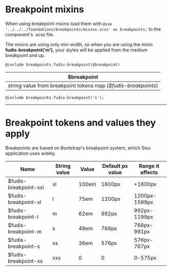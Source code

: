
<Meta title="Foundations/Breakpoints" />

# Breakpoint mixins

When using breakpoint mixins load them with `@use '../../../foundations/breakpoints/mixins.scss' as breakpoints;` to the component's .scss file.

The mixins are using only min-width, so when you are using the mixin **fudis-breakpoint('m')**, your styles will be applied from the medium breakpoint and up.

```
@include breakpoints.fudis-breakpoint($breakpoint)
```

| $breakpoint                                                    |
| -------------------------------------------------------------- |
| string value from breakpoint tokens map (_$fudis-breakpoints_) |

```
@include breakpoints.fudis-breakpoint('s');
```

<hr />

# Breakpoint tokens and values they apply

Breakpoints are based on Bootstrap's breakpoint system, which Sisu application uses widely.

| Name                  | String value | Value | Default px value | Range it affects |
| --------------------- | ------------ | ----- | ---------------- | ---------------- |
| $fudis-breakpoint-xxl | xl           | 100em | 1600px           | +1600px          |
| $fudis-breakpoint-xl  | l            | 75em  | 1200px           | 1200px-1599px    |
| $fudis-breakpoint-l   | m            | 62em  | 992px            | 992px-1199px     |
| $fudis-breakpoint-m   | s            | 48em  | 768px            | 768px-991px      |
| $fudis-breakpoint-s   | xs           | 36em  | 576px            | 576px-767px      |
| $fudis-breakpoint-xs  | xxs          | 0     | 0                | 0-575px          |
